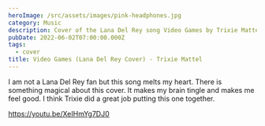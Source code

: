 ```yaml
---
heroImage: /src/assets/images/pink-headphones.jpg
category: Music
description: Cover of the Lana Del Rey song Video Games by Trixie Mattel
pubDate: 2022-06-02T07:00:00.000Z
tags:
  - cover
title: Video Games (Lana Del Rey Cover) - Trixie Mattel
---
```


I am not a Lana Del Rey fan but this song melts my heart. There is something magical about this cover. It makes my brain tingle and makes me feel good. I think Trixie did a great job putting this one together.

https://youtu.be/XeIHmYg7DJ0
